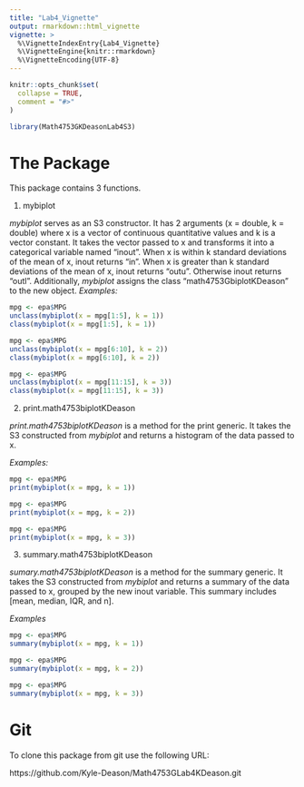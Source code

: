 ```yaml
---
title: "Lab4_Vignette"
output: rmarkdown::html_vignette
vignette: >
  %\VignetteIndexEntry{Lab4_Vignette}
  %\VignetteEngine{knitr::rmarkdown}
  %\VignetteEncoding{UTF-8}
---
```


```r
knitr::opts_chunk$set(
  collapse = TRUE,
  comment = "#>"
)
```

```r
library(Math4753GKDeasonLab4S3)
```


# The Package

This package contains 3 functions. 

  1. mybiplot
  
   _mybiplot_ serves as an S3 constructor. It has 2 arguments (x = double, k = double) where x is a vector of continuous quantitative values and k is a vector constant. It takes the vector passed to x and transforms it into a categorical variable named "inout". When x is within k standard deviations of the mean of x, inout returns "in". When x is greater than k standard deviations of the mean of x, inout returns "outu". Otherwise inout returns "outl". Additionally, _mybiplot_ assigns the class "math4753GbiplotKDeason" to the new object.
    _Examples:_
```r
mpg <- epa$MPG
unclass(mybiplot(x = mpg[1:5], k = 1))
class(mybiplot(x = mpg[1:5], k = 1))
```

```r
mpg <- epa$MPG
unclass(mybiplot(x = mpg[6:10], k = 2))
class(mybiplot(x = mpg[6:10], k = 2))
```
```r
mpg <- epa$MPG
unclass(mybiplot(x = mpg[11:15], k = 3))
class(mybiplot(x = mpg[11:15], k = 3))
```

    
    
  2. print.math4753biplotKDeason
  
  _print.math4753biplotKDeason_ is a method for the print generic. It takes the S3 constructed from _mybiplot_ and returns a histogram of the data passed to x.
  
  _Examples:_
```r
mpg <- epa$MPG
print(mybiplot(x = mpg, k = 1))
```

```r
mpg <- epa$MPG
print(mybiplot(x = mpg, k = 2))
```

```r
mpg <- epa$MPG
print(mybiplot(x = mpg, k = 3))
```
      
      
  3. summary.math4753biplotKDeason
  
  _sumary.math4753biplotKDeason_ is a method for the summary generic. It takes the S3 constructed from _mybiplot_ and returns a summary of the data passed to x, grouped by the new inout variable. This summary includes [mean, median, IQR, and n].
  
  _Examples_
```r
mpg <- epa$MPG
summary(mybiplot(x = mpg, k = 1))
```

```r
mpg <- epa$MPG
summary(mybiplot(x = mpg, k = 2))
```

```r
mpg <- epa$MPG
summary(mybiplot(x = mpg, k = 3))
```

# Git

To clone this package from git use the following URL:

https://github.com/Kyle-Deason/Math4753GLab4KDeason.git
